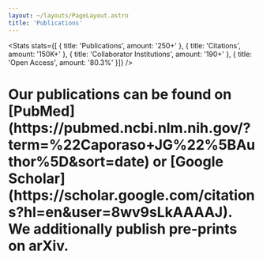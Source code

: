 ```yaml
---
layout: ~/layouts/PageLayout.astro
title: 'Publications'
---
```



<HeroText title="Discover our published work." />

 <Stats
    stats={[
      { title: 'Publications', amount: '250+' },
      { title: 'Citations', amount: '150K+' },
      { title: 'Collaborator Institutions', amount: '190+' },
      { title: 'Open Access', amount: '80.3%' }]}
  />

<div class="text-center mb-8">
    <h1 class="prose mx-auto text-xl">Our publications can be found on [PubMed](https://pubmed.ncbi.nlm.nih.gov/?term=%22Caporaso+JG%22%5BAuthor%5D&sort=date) or [Google Scholar](https://scholar.google.com/citations?hl=en&user=8wv9sLkAAAAJ). We additionally publish pre-prints on arXiv.</h1>

</div>
